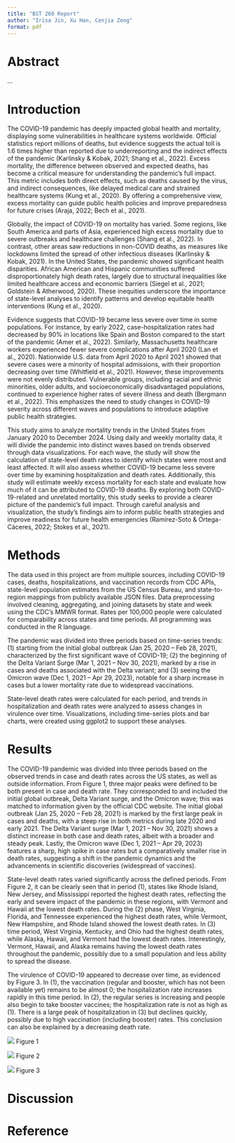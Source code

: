 ```yaml
---
title: "BST 260 Report"
author: "Irisa Jin, Xu Han, Cenjia Zeng"
format: pdf
---
```


# Abstract

...

# Introduction

The COVID-19 pandemic has deeply impacted global health and mortality, displaying some vulnerabilities in healthcare systems worldwide. Official statistics report millions of deaths, but evidence suggests the actual toll is 1.6 times higher than reported due to underreporting and the indirect effects of the pandemic (Karlinsky & Kobak, 2021; Shang et al., 2022). Excess mortality, the difference between observed and expected deaths, has become a critical measure for understanding the pandemic’s full impact. This metric includes both direct effects, such as deaths caused by the virus, and indirect consequences, like delayed medical care and strained healthcare systems (Kung et al., 2020). By offering a comprehensive view, excess mortality can guide public health policies and improve preparedness for future crises (Araja, 2022; Bech et al., 2021).

Globally, the impact of COVID-19 on mortality has varied. Some regions, like South America and parts of Asia, experienced high excess mortality due to severe outbreaks and healthcare challenges (Shang et al., 2022). In contrast, other areas saw reductions in non-COVID deaths, as measures like lockdowns limited the spread of other infectious diseases (Karlinsky & Kobak, 2021). In the United States, the pandemic showed significant health disparities. African American and Hispanic communities suffered disproportionately high death rates, largely due to structural inequalities like limited healthcare access and economic barriers (Siegel et al., 2021; Goldstein & Atherwood, 2020). These inequities underscore the importance of state-level analyses to identify patterns and develop equitable health interventions (Kung et al., 2020).

Evidence suggests that COVID-19 became less severe over time in some populations. For instance, by early 2022, case-hospitalization rates had decreased by 90% in locations like Spain and Boston compared to the start of the pandemic (Amer et al., 2022). Similarly, Massachusetts healthcare workers experienced fewer severe complications after April 2020 (Lan et al., 2020). Nationwide U.S. data from April 2020 to April 2021 showed that severe cases were a minority of hospital admissions, with their proportion decreasing over time (Whitfield et al., 2021). However, these improvements were not evenly distributed. Vulnerable groups, including racial and ethnic minorities, older adults, and socioeconomically disadvantaged populations, continued to experience higher rates of severe illness and death (Bergmann et al., 2022). This emphasizes the need to study changes in COVID-19 severity across different waves and populations to introduce adaptive public health strategies.

This study aims to analyze mortality trends in the United States from January 2020 to December 2024. Using daily and weekly mortality data, it will divide the pandemic into distinct waves based on trends observed through data visualizations. For each wave, the study will show the calculation of state-level death rates to identify which states were most and least affected. It will also assess whether COVID-19 became less severe over time by examining hospitalization and death rates. Additionally, this study will estimate weekly excess mortality for each state and evaluate how much of it can be attributed to COVID-19 deaths. By exploring both COVID-19-related and unrelated mortality, this study seeks to provide a clearer picture of the pandemic’s full impact. Through careful analysis and visualization, the study's findings aim to inform public health strategies and improve readiness for future health emergencies (Ramírez-Soto & Ortega-Cáceres, 2022; Stokes et al., 2021).

# Methods

The data used in this project are from multiple sources, including COVID-19 cases, deaths, hospitalizations, and vaccination records from CDC APIs, state-level population estimates from the US Census Bureau, and state-to-region mappings from publicly available JSON files. Data preprocessing involved cleaning, aggregating, and joining datasets by state and week using the CDC’s MMWR format. Rates per 100,000 people were calculated for comparability across states and time periods. All programming was conducted in the R language.

The pandemic was divided into three periods based on time-series trends: (1) starting from the initial global outbreak (Jan 25, 2020 – Feb 28, 2021), characterized by the first significant wave of COVID-19; (2) the beginning of the Delta Variant Surge (Mar 1, 2021 – Nov 30, 2021), marked by a rise in cases and deaths associated with the Delta variant; and (3) seeing the Omicron wave (Dec 1, 2021 – Apr 29, 2023), notable for a sharp increase in cases but a lower mortality rate due to widespread vaccinations.

State-level death rates were calculated for each period, and trends in hospitalization and death rates were analyzed to assess changes in virulence over time. Visualizations, including time-series plots and bar charts, were created using ggplot2 to support these analyses.

# Results

The COVID-19 pandemic was divided into three periods based on the observed trends in case and death rates across the US states, as well as outside information. From Figure 1, three major peaks were defined to be both present in case and death rate. They corresponded to and included the initial global outbreak, Delta Variant surge, and the Omicron wave; this was matched to information given by the official CDC website. The initial global outbreak (Jan 25, 2020 – Feb 28, 2021) is marked by the first large peak in cases and deaths, with a steep rise in both metrics during late 2020 and early 2021. The Delta Variant surge (Mar 1, 2021 – Nov 30, 2021) shows a distinct increase in both case and death rates, albeit with a broader and steady peak. Lastly, the Omicron wave (Dec 1, 2021 – Apr 29, 2023) features a sharp, high spike in case rates but a comparatively smaller rise in death rates, suggesting a shift in the pandemic dynamics and the advancements in scientific discoveries (widespread of vaccines).

State-level death rates varied significantly across the defined periods. From Figure 2, it can be clearly seen that in period (1), states like Rhode Island, New Jersey, and Mississippi reported the highest death rates, reflecting the early and severe impact of the pandemic in these regions, with Vermont and Hawaii at the lowest death rates. During the (2) phase, West Virginia, Florida, and Tennessee experienced the highest death rates, while Vermont, New Hampshire, and Rhode Island showed the lowest death rates. In (3) time period, West Virginia, Kentucky, and Ohio had the highest death rates, while Alaska, Hawaii, and Vermont had the lowest death rates. Interestingly, Vermont, Hawaii, and Alaska remains having the lowest death rates throughout the pandemic, possibly due to a small population and less ability to spread the disease.

The virulence of COVID-19 appeared to decrease over time, as evidenced by Figure 3. In (1), the vaccination (regular and booster, which has not been available yet) remains to be almost 0; the hospitalization rate increases rapidly in this time period. In (2), the regular series is increasing and people also begin to take booster vaccines; the hospitalization rate is not as high as (1). There is a large peak of hospitalization in (3) but declines quickly, possibly due to high vaccination (including booster) rates. This conclusion can also be explained by a decreasing death rate.

![](../docs/covid_state_region.png) Figure 1

![](../docs/death_by_state.png) Figure 2

![](../docs/stacked.png) Figure 3

# Discussion

# Reference
